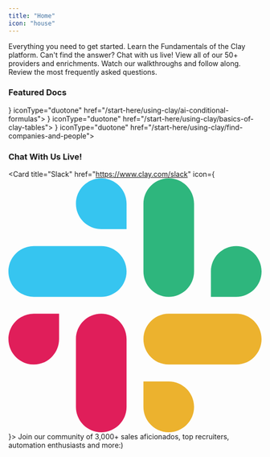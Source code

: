 ```yaml
---
title: "Home"
icon: "house"
---
```


<CardGroup cols={3}>
<Card title="Getting Started" icon="play" iconType="duotone" href="/start-here/getting-started">
Everything you need to get started.
</Card>
  <Card title="Using Clay" icon="toolbox" iconType="duotone" href="/start-here/using-clay">
  Learn the Fundamentals of the Clay platform.
  </Card>
  <Card title="Get Help" icon="comments" iconType="duotone" href="https://clayrunhq.slack.com/ssb/redirect">
    Can't find the answer? Chat with us live!
  </Card>
  <Card title="Browse Enrichments" icon="cart-shopping-fast" iconType="duotone" href="">
    View all of our 50+ providers and enrichments. 
  </Card>
<Card title="Video Tutorials" icon="video-plus" iconType="duotone" href="">
    Watch our walkthroughs and follow along.
  </Card>
  <Card title="FAQs" icon="block-question" iconType="duotone" href="/extra-extra/faq">
  Review the most frequently asked questions.
  </Card>
</CardGroup>

### Featured Docs

<CardGroup cols={3}>
<Card title="Generating Conditional Formulas with AI" icon={
    <svg height="30" viewBox="-1 -.1 949.1 959.8" width="30" xmlns="http://www.w3.org/2000/svg"><path d="m925.8 456.3c10.4 23.2 17 48 19.7 73.3 2.6 25.3 1.3 50.9-4.1 75.8-5.3 24.9-14.5 48.8-27.3 70.8-8.4 14.7-18.3 28.5-29.7 41.2-11.3 12.6-23.9 24-37.6 34-13.8 10-28.5 18.4-44.1 25.3-15.5 6.8-31.7 12-48.3 15.4-7.8 24.2-19.4 47.1-34.4 67.7-14.9 20.6-33 38.7-53.6 53.6-20.6 15-43.4 26.6-67.6 34.4-24.2 7.9-49.5 11.8-75 11.8-16.9.1-33.9-1.7-50.5-5.1-16.5-3.5-32.7-8.8-48.2-15.7s-30.2-15.5-43.9-25.5c-13.6-10-26.2-21.5-37.4-34.2-25 5.4-50.6 6.7-75.9 4.1-25.3-2.7-50.1-9.3-73.4-19.7-23.2-10.3-44.7-24.3-63.6-41.4s-35-37.1-47.7-59.1c-8.5-14.7-15.5-30.2-20.8-46.3s-8.8-32.7-10.6-49.6c-1.8-16.8-1.7-33.8.1-50.7 1.8-16.8 5.5-33.4 10.8-49.5-17-18.9-31-40.4-41.4-63.6-10.3-23.3-17-48-19.6-73.3-2.7-25.3-1.3-50.9 4-75.8s14.5-48.8 27.3-70.8c8.4-14.7 18.3-28.6 29.6-41.2s24-24 37.7-34 28.5-18.5 44-25.3c15.6-6.9 31.8-12 48.4-15.4 7.8-24.3 19.4-47.1 34.3-67.7 15-20.6 33.1-38.7 53.7-53.7 20.6-14.9 43.4-26.5 67.6-34.4 24.2-7.8 49.5-11.8 75-11.7 16.9-.1 33.9 1.6 50.5 5.1s32.8 8.7 48.3 15.6c15.5 7 30.2 15.5 43.9 25.5 13.7 10.1 26.3 21.5 37.5 34.2 24.9-5.3 50.5-6.6 75.8-4s50 9.3 73.3 19.6c23.2 10.4 44.7 24.3 63.6 41.4 18.9 17 35 36.9 47.7 59 8.5 14.6 15.5 30.1 20.8 46.3 5.3 16.1 8.9 32.7 10.6 49.6 1.8 16.9 1.8 33.9-.1 50.8-1.8 16.9-5.5 33.5-10.8 49.6 17.1 18.9 31 40.3 41.4 63.6zm-333.2 426.9c21.8-9 41.6-22.3 58.3-39s30-36.5 39-58.4c9-21.8 13.7-45.2 13.7-68.8v-223q-.1-.3-.2-.7-.1-.3-.3-.6-.2-.3-.5-.5-.3-.3-.6-.4l-80.7-46.6v269.4c0 2.7-.4 5.5-1.1 8.1-.7 2.7-1.7 5.2-3.1 7.6s-3 4.6-5 6.5a32.1 32.1 0 0 1 -6.5 5l-191.1 110.3c-1.6 1-4.3 2.4-5.7 3.2 7.9 6.7 16.5 12.6 25.5 17.8 9.1 5.2 18.5 9.6 28.3 13.2 9.8 3.5 19.9 6.2 30.1 8 10.3 1.8 20.7 2.7 31.1 2.7 23.6 0 47-4.7 68.8-13.8zm-455.1-151.4c11.9 20.5 27.6 38.3 46.3 52.7 18.8 14.4 40.1 24.9 62.9 31s46.6 7.7 70 4.6 45.9-10.7 66.4-22.5l193.2-111.5.5-.5q.2-.2.3-.6.2-.3.3-.6v-94l-233.2 134.9c-2.4 1.4-4.9 2.4-7.5 3.2-2.7.7-5.4 1-8.2 1-2.7 0-5.4-.3-8.1-1-2.6-.8-5.2-1.8-7.6-3.2l-191.1-110.4c-1.7-1-4.2-2.5-5.6-3.4-1.8 10.3-2.7 20.7-2.7 31.1s1 20.8 2.8 31.1c1.8 10.2 4.6 20.3 8.1 30.1 3.6 9.8 8 19.2 13.2 28.2zm-50.2-417c-11.8 20.5-19.4 43.1-22.5 66.5s-1.5 47.1 4.6 70c6.1 22.8 16.6 44.1 31 62.9 14.4 18.7 32.3 34.4 52.7 46.2l193.1 111.6q.3.1.7.2h.7q.4 0 .7-.2.3-.1.6-.3l81-46.8-233.2-134.6c-2.3-1.4-4.5-3.1-6.5-5a32.1 32.1 0 0 1 -5-6.5c-1.3-2.4-2.4-4.9-3.1-7.6-.7-2.6-1.1-5.3-1-8.1v-227.1c-9.8 3.6-19.3 8-28.3 13.2-9 5.3-17.5 11.3-25.5 18-7.9 6.7-15.3 14.1-22 22.1-6.7 7.9-12.6 16.5-17.8 25.5zm663.3 154.4c2.4 1.4 4.6 3 6.6 5 1.9 1.9 3.6 4.1 5 6.5 1.3 2.4 2.4 5 3.1 7.6.6 2.7 1 5.4.9 8.2v227.1c32.1-11.8 60.1-32.5 80.8-59.7 20.8-27.2 33.3-59.7 36.2-93.7s-3.9-68.2-19.7-98.5-39.9-55.5-69.5-72.5l-193.1-111.6q-.3-.1-.7-.2h-.7q-.3.1-.7.2-.3.1-.6.3l-80.6 46.6 233.2 134.7zm80.5-121h-.1v.1zm-.1-.1c5.8-33.6 1.9-68.2-11.3-99.7-13.1-31.5-35-58.6-63-78.2-28-19.5-61-30.7-95.1-32.2-34.2-1.4-68 6.9-97.6 23.9l-193.1 111.5q-.3.2-.5.5l-.4.6q-.1.3-.2.7-.1.3-.1.7v93.2l233.2-134.7c2.4-1.4 5-2.4 7.6-3.2 2.7-.7 5.4-1 8.1-1 2.8 0 5.5.3 8.2 1 2.6.8 5.1 1.8 7.5 3.2l191.1 110.4c1.7 1 4.2 2.4 5.6 3.3zm-505.3-103.2c0-2.7.4-5.4 1.1-8.1.7-2.6 1.7-5.2 3.1-7.6 1.4-2.3 3-4.5 5-6.5 1.9-1.9 4.1-3.6 6.5-4.9l191.1-110.3c1.8-1.1 4.3-2.5 5.7-3.2-26.2-21.9-58.2-35.9-92.1-40.2-33.9-4.4-68.3 1-99.2 15.5-31 14.5-57.2 37.6-75.5 66.4-18.3 28.9-28 62.3-28 96.5v223q.1.4.2.7.1.3.3.6.2.3.5.6.2.2.6.4l80.7 46.6zm43.8 294.7 103.9 60 103.9-60v-119.9l-103.8-60-103.9 60z"/></svg>
} iconType="duotone" href="/start-here/using-clay/ai-conditional-formulas">
</Card>
  <Card title="Basics of Clay Tables" icon={
<svg width="30" height="30" viewBox="0 0 1024 1024" class="icon"  version="1.1" xmlns="http://www.w3.org/2000/svg"><path d="M85.333333 149.333333h853.333334v725.333334H85.333333z" fill="#BBDEFB" /><path d="M192 256h640v106.666667H192z" fill="#3F51B5" /><path d="M192 448h277.333333v341.333333H192zM554.666667 448h277.333333v341.333333H554.666667z" fill="#2196F3" /></svg>
  } iconType="duotone" href="/start-here/using-clay/basics-of-clay-tables">
  </Card>
  <Card title="Finding Companies and People in Cla" icon={
<svg width="30" height="30" viewBox="0 0 48 48" fill="none" xmlns="http://www.w3.org/2000/svg">
<rect width="48" height="48" fill="white" fill-opacity="0.01"/>
<path d="M4 7.00012H44" stroke="#000000" stroke-width="4" stroke-linecap="round"/>
<path d="M4 23.0001H15" stroke="#000000" stroke-width="4" stroke-linecap="round"/>
<path d="M4 39.0001H15" stroke="#000000" stroke-width="4" stroke-linecap="round"/>
<path d="M31.5 34.0001C36.1944 34.0001 40 30.1945 40 25.5001C40 20.8057 36.1944 17.0001 31.5 17.0001C26.8056 17.0001 23 20.8057 23 25.5001C23 30.1945 26.8056 34.0001 31.5 34.0001Z" fill="#2F88FF" stroke="#000000" stroke-width="4"/>
<path d="M37 32.0001L44 39.0506" stroke="#000000" stroke-width="4" stroke-linecap="round"/>
</svg>
  } iconType="duotone" href="/start-here/using-clay/find-companies-and-people">
  </Card>
</CardGroup>

### Chat With Us Live!


<Card title="Slack" href="https://www.clay.com/slack" icon={
    <svg enable-background="new 0 0 2447.6 2452.5" viewBox="0 0 2447.6 2452.5" xmlns="http://www.w3.org/2000/svg"><g clip-rule="evenodd" fill-rule="evenodd"><path d="m897.4 0c-135.3.1-244.8 109.9-244.7 245.2-.1 135.3 109.5 245.1 244.8 245.2h244.8v-245.1c.1-135.3-109.5-245.1-244.9-245.3.1 0 .1 0 0 0m0 654h-652.6c-135.3.1-244.9 109.9-244.8 245.2-.2 135.3 109.4 245.1 244.7 245.3h652.7c135.3-.1 244.9-109.9 244.8-245.2.1-135.4-109.5-245.2-244.8-245.3z" fill="#36c5f0"/><path d="m2447.6 899.2c.1-135.3-109.5-245.1-244.8-245.2-135.3.1-244.9 109.9-244.8 245.2v245.3h244.8c135.3-.1 244.9-109.9 244.8-245.3zm-652.7 0v-654c.1-135.2-109.4-245-244.7-245.2-135.3.1-244.9 109.9-244.8 245.2v654c-.2 135.3 109.4 245.1 244.7 245.3 135.3-.1 244.9-109.9 244.8-245.3z" fill="#2eb67d"/><path d="m1550.1 2452.5c135.3-.1 244.9-109.9 244.8-245.2.1-135.3-109.5-245.1-244.8-245.2h-244.8v245.2c-.1 135.2 109.5 245 244.8 245.2zm0-654.1h652.7c135.3-.1 244.9-109.9 244.8-245.2.2-135.3-109.4-245.1-244.7-245.3h-652.7c-135.3.1-244.9 109.9-244.8 245.2-.1 135.4 109.4 245.2 244.7 245.3z" fill="#ecb22e"/><path d="m0 1553.2c-.1 135.3 109.5 245.1 244.8 245.2 135.3-.1 244.9-109.9 244.8-245.2v-245.2h-244.8c-135.3.1-244.9 109.9-244.8 245.2zm652.7 0v654c-.2 135.3 109.4 245.1 244.7 245.3 135.3-.1 244.9-109.9 244.8-245.2v-653.9c.2-135.3-109.4-245.1-244.7-245.3-135.4 0-244.9 109.8-244.8 245.1 0 0 0 .1 0 0" fill="#e01e5a"/></g></svg>
}>
  Join our community of 3,000+ sales aficionados, top recruiters, automation enthusiasts and more:)

</Card>



